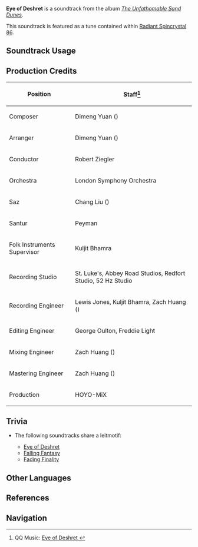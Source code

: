 {{Soundtrack Infobox
|image          = The Unfathomable Sand Dunes.png
|album          = The Unfathomable Sand Dunes
|disc           = 2
|number         = 69
|featured       =
|featured2      =
|featured3      =
|featured_disc  =
|featured_disc2 =
|featured_disc3 =
|youtube_id     = 0Udb3-Uj5BU
|spotify_id     = 2e0478vg5HHGdSCp2OCfAI
|previous       = Millennial Sails
|next           = Falling Fantasy
}}
'''Eye of Deshret''' is a soundtrack from the album ''[[The Unfathomable Sand Dunes]]''.

This soundtrack is featured as a tune contained within [[Radiant Spincrystal 86]].

==Soundtrack Usage==
{{Soundtrack Usage
|quest    = Footprints Sunken Beneath the Sands
|location = Khaj-Nisut
|domain   = 
|teapot   = 86
}}

==Production Credits==
{| class="wikitable"
! Position
! Staff<ref>QQ Music: [https://y.qq.com/n/ryqq/songDetail/000OVX5M0ZSEDP Eye of Deshret {{zh|赤沙之眼}}]</ref>
|-
! Composer
| Dimeng Yuan ({{zh|苑迪萌}})
|-
! Arranger
| Dimeng Yuan ({{zh|苑迪萌}})
|-
! Conductor
| Robert Ziegler
|-
! Orchestra
| London Symphony Orchestra
|-
! Saz
| Chang Liu ({{zh|刘耳朵}})
|-
! Santur
| Peyman
|-
! Folk Instruments Supervisor
| Kuljit Bhamra
|-
! Recording Studio
| St. Luke's, Abbey Road Studios, Redfort Studio, 52&nbsp;Hz Studio
|-
! Recording Engineer
| Lewis Jones, Kuljit Bhamra, Zach Huang ({{zh|黄巍}})
|-
! Editing Engineer
| George Oulton, Freddie Light
|-
! Mixing Engineer
| Zach Huang ({{zh|黄巍}})
|-
! Mastering Engineer
| Zach Huang ({{zh|黄巍}})
|-
! Production
| HOYO-MiX
|}
<!--
==Gallery==
<gallery>
</gallery>
-->
==Trivia==
* <section begin="KhajNisutLeitmotif" />The following soundtracks share a leitmotif:
** [[Eye of Deshret]]
** [[Falling Fantasy]]
** [[Fading Finality]] <section end="KhajNisutLeitmotif" />

==Other Languages==
{{Other Languages
|en      = Eye of Deshret
|zhs     = 赤沙之眼
|zhs_rm  = Chìshā zhī Yǎn
|zht     = 赤沙之眼
|zht_rm  = Chìshā zhī Yǎn
|zh_tl   = Eye of the Scarlet Sands
|ja      = 赤砂の眼
|ja_rm   = Sekisa no Me{{assumed}}
|ja_tl   = Eye of the Scarlet Sands
|ko      = Eye of Deshret<ref name="RS">{{Ref/Item|Radiant Spincrystal 86|note=Korean, Spanish, French, Russian, Thai, Vietnamese, German, Indonesian, Portuguese, Turkish, Italian}}</ref>
|es      = Eye of Deshret<ref name="RS" />
|fr      = Eye of Deshret<ref name="RS" />
|ru      = Eye of Deshret<ref name="RS" />
|th      = Eye of Deshret<ref name="RS" />
|vi      = Đôi Mắt Cát Đỏ<ref name="RS" />
|de      = Eye of Deshret<ref name="RS" />
|id      = Eye of Deshret<ref name="RS" />
|pt      = Eye of Deshret<ref name="RS" />
|tr      = Eye of Deshret<ref name="RS" />
|it      = Eye of Deshret<ref name="RS" />
}}

==References==
{{Reflist}}

==Navigation==
{{Soundtrack Navbox|The Unfathomable Sand Dunes}}